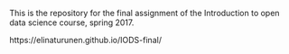 
This is the repository for the final assignment of the Introduction to open data science course, spring 2017.

https://elinaturunen.github.io/IODS-final/
